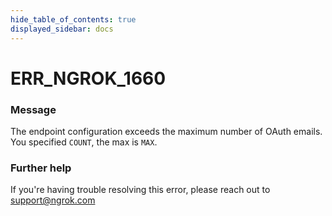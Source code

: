```yaml
---
hide_table_of_contents: true
displayed_sidebar: docs
---
```



# ERR_NGROK_1660

### Message

The endpoint configuration exceeds the maximum number of OAuth emails. You specified `COUNT`, the max is `MAX`.

### Further help

If you're having trouble resolving this error, please reach out to [support@ngrok.com](mailto:support@ngrok.com?subject=Help%20with%20ERR_NGROK_1660)

<ErrorDetails error="err_ngrok_1660" />
